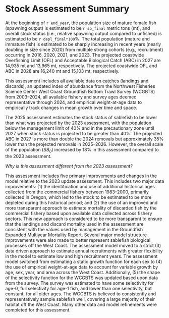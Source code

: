 
# Stock Assessment Summary {-}

At the beginning of `r end_year`, the population size of mature female fish (spawning output) is estimated to be `r sb_final` metric tons (mt), and overall stock status (i.e., relative spawning output compared to unfished) is estimated to be `r depl_final*100`%. The total population (mature and immature fish) is estimated to be sharply increasing in recent years (nearly doubling in size since 2020) from multiple strong cohorts (e.g., recruitment) occurring in 2016, 2020, 2021, and 2023. The projected coastwide Overfishing Limit (OFL) and Acceptable Biological Catch (ABC) in 2027 are 14,935 mt and 13,965 mt, respectively. The projected coastwide OFL and ABC in 2028 are 16,240 mt and 15,103 mt, respectively. 

This assessment includes all available data on catches (landings and discards), an updated index of abundance from the Northwest Fisheries Science Center West Coast Groundfish Bottom Trawl Survey (WCGBTS) from 2003--2024, all available fishery and survey ages deemed representative through 2024, and empirical weight-at-age data to empirically track changes in mean growth over time and space.

The 2025 assessment estimates the stock status of sablefish to be lower than what was projected by the 2023 assessment, with the population below the management limit of 40% and in the precautionary zone until 2027 when stock status is projected to be greater than 40%. The projected ABC in 2027 is more than double the 2024 removals but approximately 35% lower than the projected removals in 2025--2026. However, the overall scale of the population (*SB~0~*) increased by 18% in this assessment compared to the 2023 assessment.

*Why is this assessment different from the 2023 assessment?*

This assessment includes five primary improvements and changes in the model relative to the 2023 update assessment.  This includes two major data improvements: (1) the identification and use of additional historical ages collected from the commercial fishery between 1983--2000, primarily collected in Oregon, which led to the stock to be estimated to be more depleted during this historical period; and (2) the use of an improved and more transparent approach to estimate mortality of discarded fish by the commercial fishery based upon available data collected across fishery sectors. This new approach  is considered to be more transparent to ensure that the landings and discard mortality used in the assessment are consistent with the values used by management in the Groundfish Expanded Multiyear Mortality Report. Several major model structure improvements were also made to better represent sablefish biological processes off the West Coast. The assessment model moved to a strict (3) data driven approach to estimate annual recruitments with greater flexibility in the model to estimate low and high recruitment years. The assessment model switched from estimating a static growth function for each sex to (4) the use of empirical weight-at-age data to account for variable growth by age, sex, year, and area across the West Coast. Additionally, (5) the shape of the selectivity function for the WCGBTS was updated based upon data from the survey. The survey was estimated to have some selectivity for age-0, full selectivity for age-1 fish, and lower than one selectivity, but constant, for all older ages. The WCGBTS is believed to consistently and representatively sample sablefish well, covering a large majority of their habitat off the West Coast. Many other data and model refinements were completed for this assessment. 